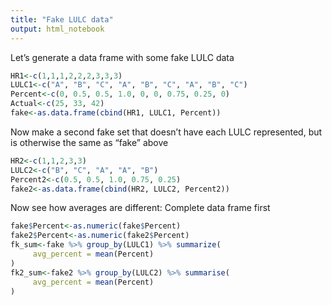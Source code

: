 ```yaml
---
title: "Fake LULC data"
output: html_notebook
---
```


Let's generate a data frame with some fake LULC data

```r
HR1<-c(1,1,1,2,2,2,3,3,3)
LULC1<-c("A", "B", "C", "A", "B", "C", "A", "B", "C")
Percent<-c(0, 0.5, 0.5, 1.0, 0, 0, 0.75, 0.25, 0)
Actual<-c(25, 33, 42)
fake<-as.data.frame(cbind(HR1, LULC1, Percent))
```
Now make a second fake set that doesn't have each LULC represented, but is otherwise the same as "fake" above

```r
HR2<-c(1,1,2,3,3)
LULC2<-c("B", "C", "A", "A", "B")
Percent2<-c(0.5, 0.5, 1.0, 0.75, 0.25)
fake2<-as.data.frame(cbind(HR2, LULC2, Percent2))
```

Now see how averages are different: Complete data frame first

```r
fake$Percent<-as.numeric(fake$Percent)
fake2$Percent<-as.numeric(fake2$Percent)
fk_sum<-fake %>% group_by(LULC1) %>% summarize(
     avg_percent = mean(Percent)
)
fk2_sum<-fake2 %>% group_by(LULC2) %>% summarise(
     avg_percent = mean(Percent)
)
``` 


